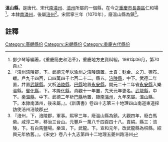 '''溫山縣'''，是唐代、宋代[[南潾州|南潾州]]、[[涪州|涪州]]所屬的一個縣，在今之[[重慶市|重慶市]][[長壽區|長壽區]]仁和場<ref>鄧少琴等編著，《重慶簡史和沿革》，重慶地方史資料組，1981年06月，第70頁</ref>，本隸[[南潾州|南潾州]]，後屬[[涪州|涪州]]<ref>『涪州涪陵郡，下。武德元年以渝州之涪陵鎮置。土貢：麩金、文刀、獠布、蠟。戶九千四百，口四萬四千七百二十二。縣五。[[涪陵縣|涪陵縣]]，中下。武德二年置，幷置[[武龍縣|武龍縣]]。又析[[涪陵縣|涪陵縣]]、[[巴縣|巴縣]]地置[[永安縣_(涪州)|永安縣]]。開元二十二年省[[永安縣|永安縣]]入樂溫縣。[[賓化縣|賓化縣]]，下。本[[隆化縣|隆化縣]]，貞觀十一年置，先天元年更名。[[武龍縣|武龍縣]]，中下。[[樂溫縣|樂溫縣]]，中下。武德二年析[[巴縣|巴縣]]地置，隸[[南潾州|南潾州]]，九年來屬。溫山縣。下。本隸南潾州，後來屬。』。《新唐書》卷四十志第三十地理四山南道東道採訪使涪州涪陵郡</ref>。宋熙寧三年（1070年），廢溫山縣為鎮<ref>『涪州，下，涪陵郡，軍事。熙寧三年，廢溫山縣為鎮。大觀四年，廢白馬砦。咸淳二年，移治三台山。元豐戶一萬八千四百四十八。貢絹。縣三：涪陵，下。有白馬鹽場。樂溫，下。武龍。下。宣和元年，改武龍縣為枳縣。紹興元年依舊。』。《宋史》卷八十九志第四十二地理五夔州路涪州</ref>。
==註釋==
{{reflist}}
{{唐朝行政區劃小作品}}
[[Category:唐朝縣份|Category:唐朝縣份]]
[[Category:宋朝縣份|Category:宋朝縣份]]
[[Category:重慶古代縣份|Category:重慶古代縣份]]